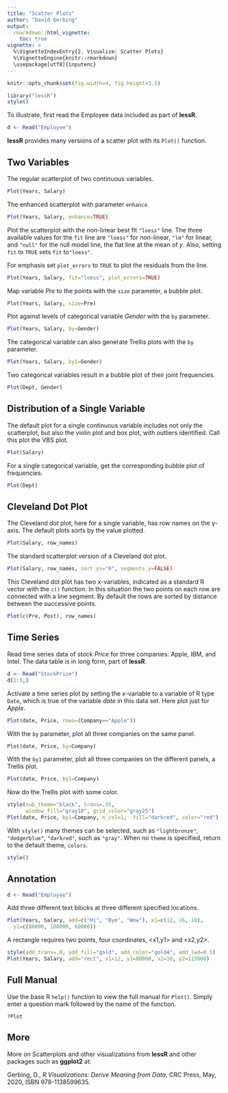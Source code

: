 ```yaml
---
title: "Scatter Plots"
author: "David Gerbing"
output: 
  rmarkdown::html_vignette:
    toc: true
vignette: >
  %\VignetteIndexEntry{2. Visualize: Scatter Plots}
  %\VignetteEngine{knitr::rmarkdown}
  \usepackage[utf8]{inputenc}
---
```



```r
knitr::opts_chunk$set(fig.width=4, fig.height=3.5)
```

```r
library("lessR")
style()
```


To illustrate, first read the Employee data included as part of __lessR__.

```r
d <- Read("Employee")
```

__lessR__ provides many versions of a scatter plot with its `Plot()` function.


## Two Variables

The regular scatterplot of two continuous variables.

```r
Plot(Years, Salary)
```


The enhanced scatterplot with parameter `enhance`. 

```r
Plot(Years, Salary, enhance=TRUE)
```

Plot the scatterplot with the non-linear best fit `"loess"` line. The three available values for the `fit` line are `"loess"` for non-linear, `"lm"` for linear, and `"null"` for the null model line, the flat line at the mean of $y$. Also, setting `fit` to `TRUE` sets `fit` to`"loess"`.

For emphasis set `plot_errors` to `TRUE` to plot the residuals from the line.

```r
Plot(Years, Salary, fit="loess", plot_errors=TRUE)
```


Map variable _Pre_ to the points with the `size` parameter, a bubble plot.

```r
Plot(Years, Salary, size=Pre)
```

Plot against levels of categorical variable _Gender_ with the `by` parameter.

```r
Plot(Years, Salary, by=Gender)
```


The categorical variable can also generate Trellis plots with the `by` parameter.

```r
Plot(Years, Salary, by1=Gender)
```


Two categorical variables result in a bubble plot of their joint frequencies.

```r
Plot(Dept, Gender)
```


## Distribution of a Single Variable

The default plot for a single continuous variable includes not only the scatterplot, but also the violin plot and box plot, with outliers identified. Call this plot the VBS plot.

```r
Plot(Salary)
```


For a single categorical variable, get the corresponding bubble plot of frequencies.

```r
Plot(Dept)
```


## Cleveland Dot Plot

The Cleveland dot plot, here for a single variable, has row names on the y-axis. The default plots sorts by the value plotted.

```r
Plot(Salary, row_names)
```

The standard scatterplot version of a Cleveland dot plot.

```r
Plot(Salary, row_names, sort_yx="0", segments_y=FALSE)
```

This Cleveland dot plot has two x-variables, indicated as a standard R vector with the `c()` function. In this situation the two points on each row are connected with a line segment. By default the rows are sorted by distance between the successive points.

```r
Plot(c(Pre, Post), row_names)
```


## Time Series

Read time series data of stock _Price_ for three companies: Apple, IBM, and Intel. The data table is in long form, part of __lessR__.


```r
d <- Read("StockPrice")
d[1:5,]
```


Activate a time series plot by setting the $x$-variable to a variable of R type `Date`, which is true of the variable _date_ in this data set. Here plot just for _Apple_.

```r
Plot(date, Price, rows=(Company=="Apple"))
```

With the `by` parameter, plot all three companies on the same panel.

```r
Plot(date, Price, by=Company)
```


With the `by1` parameter, plot all three companies on the different panels, a Trellis plot.

```r
Plot(date, Price, by1=Company)
```

Now do the Trellis plot with some color.

```r
style(sub_theme="black", trans=.55,
      window_fill="gray10", grid_color="gray25")
Plot(date, Price, by1=Company, n_col=1,  fill="darkred", color="red")
```


With `style()` many themes can be selected, such as `"lightbronze"`, `"dodgerblue"`, `"darkred"`, such as `"gray"`. When no `theme` is specified, return to the default theme, `colors`. 

```r
style()
```

## Annotation

```r
d <- Read("Employee")
```

Add three different text blocks at three different specified locations.

```r
Plot(Years, Salary, add=c("Hi", "Bye", "Wow"), x1=c(12, 16, 18),
  y1=c(80000, 100000, 60000))
```


A rectangle requires two points, four coordinates, <x1,y1> and <x2,y2>.

```r
style(add_trans=.8, add_fill="gold", add_color="gold4", add_lwd=0.5)
Plot(Years, Salary, add="rect", x1=12, y1=80000, x2=16, y2=115000)
```


## Full Manual

Use the base R `help()` function to view the full manual for `Plot()`. Simply enter a question mark followed by the name of the function.

```
?Plot
```


## More

More on Scatterplots and other visualizations from __lessR__ and other packages such as __ggplot2__ at:

Gerbing, D., _R Visualizations: Derive Meaning from Data_, CRC Press, May, 2020, ISBN 978-1138599635.